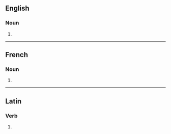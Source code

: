 ==English==

===Noun===
{{head|en|noun form}}

# {{plural of|en|suffrage}}

----

==French==

===Noun===
{{head|fr|noun plural form|g=m}}

# {{plural of|fr|suffrage}}

----

==Latin==

===Verb===
{{la-verb-form|suffrāgēs}}

# {{inflection of|la|suffrāgō||2|s|pres|actv|subj}}